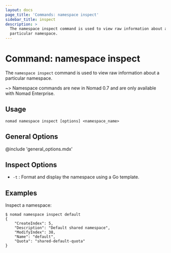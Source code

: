 ```yaml
---
layout: docs
page_title: 'Commands: namespace inspect'
sidebar_title: inspect
description: >
  The namespace inspect command is used to view raw information about a
  particular namespace.
---
```


# Command: namespace inspect

The `namespace inspect` command is used to view raw information about a particular
namespace.

~> Namespace commands are new in Nomad 0.7 and are only available with Nomad
Enterprise.

## Usage

```plaintext
nomad namespace inspect [options] <namespace_name>
```

## General Options

@include 'general_options.mdx'

## Inspect Options

- `-t` : Format and display the namespace using a Go template.

## Examples

Inspect a namespace:

```shell
$ nomad namespace inspect default
{
    "CreateIndex": 5,
    "Description": "Default shared namespace",
    "ModifyIndex": 38,
    "Name": "default",
    "Quota": "shared-default-quota"
}
```
